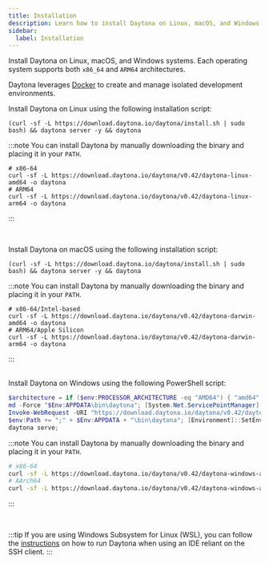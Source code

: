```yaml
---
title: Installation
description: Learn how to install Daytona on Linux, macOS, and Windows.
sidebar:
  label: Installation
---
```



Install Daytona on Linux, macOS, and Windows systems.
Each operating system supports both `x86_64` and `ARM64` architectures.

Daytona leverages [Docker](https://docs.docker.com/engine/install/) to create and manage isolated development environments.

<Tabs>
<TabItem label="Linux">

Install Daytona on Linux using the following installation script:

```shell
(curl -sf -L https://download.daytona.io/daytona/install.sh | sudo bash) && daytona server -y && daytona
```

:::note
You can install Daytona by manually downloading the binary and placing it in your `PATH`.

```shell
# x86-64
curl -sf -L https://download.daytona.io/daytona/v0.42/daytona-linux-amd64 -o daytona
# ARM64
curl -sf -L https://download.daytona.io/daytona/v0.42/daytona-linux-arm64 -o daytona
```

:::

<br />

<Uninstall />

</TabItem>
<TabItem label="MacOS">

Install Daytona on macOS using the following installation script:

```shell
(curl -sf -L https://download.daytona.io/daytona/install.sh | sudo bash) && daytona server -y && daytona
```

:::note
You can install Daytona by manually downloading the binary and placing it in your `PATH`.

```shell
# x86-64/Intel-based
curl -sf -L https://download.daytona.io/daytona/v0.42/daytona-darwin-amd64 -o daytona
# ARM64/Apple Silicon
curl -sf -L https://download.daytona.io/daytona/v0.42/daytona-darwin-arm64 -o daytona
```

:::

<br />

<Uninstall />

</TabItem>
<TabItem label="Windows">
Install Daytona on Windows using the following PowerShell script:

```powershell
$architecture = if ($env:PROCESSOR_ARCHITECTURE -eq "AMD64") { "amd64" } else { "arm64" }
md -Force "$Env:APPDATA\bin\daytona"; [System.Net.ServicePointManager]::SecurityProtocol = [System.Net.SecurityProtocolType]'Tls,Tls11,Tls12';
Invoke-WebRequest -URI "https://download.daytona.io/daytona/v0.42/daytona-windows-$architecture.exe" -OutFile "$Env:APPDATA\bin\daytona\daytona.exe";
$env:Path += ";" + $Env:APPDATA + "\bin\daytona"; [Environment]::SetEnvironmentVariable("Path", $env:Path, [System.EnvironmentVariableTarget]::User);
daytona serve;
```

:::note
You can install Daytona by manually downloading the binary and placing it in your `PATH`.

```sh
# x86-64
curl -sf -L https://download.daytona.io/daytona/v0.42/daytona-windows-amd64.exe -o daytona
# AArch64
curl -sf -L https://download.daytona.io/daytona/v0.42/daytona-windows-arm64.exe -o daytona
```

:::

<br />

:::tip
If you are using Windows Subsystem for Linux (WSL), you can follow the [instructions](https://github.com/daytonaio/daytona/issues/282) on how to run Daytona when using an IDE reliant on the SSH client.
:::
</TabItem>
<TabItem label="Homebrew">
<Homebrew />
</TabItem>
<TabItem label="Nix">
<Nix />
</TabItem>
</Tabs>
